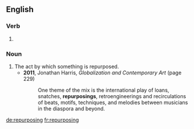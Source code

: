 ==English==

===Verb===
{{head|en}}

# {{present participle of|repurpose|lang=en}}

===Noun===
{{en-noun}}

# The act by which something is repurposed.
#* '''2011''', Jonathan Harris, ''Globalization and Contemporary Art'' (page 229)
#*: One theme of the mix is the international play of loans, snatches, '''repurposings''', retroengineerings and recirculations of beats, motifs, techniques, and melodies between musicians in the diaspora and beyond.

[[de:repurposing]]
[[fr:repurposing]]